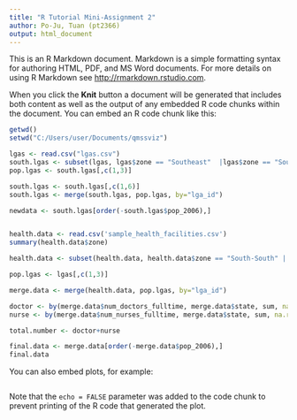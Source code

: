 ```yaml
---
title: "R Tutorial Mini-Assignment 2"
author: Po-Ju, Tuan (pt2366)
output: html_document
---
```


This is an R Markdown document. Markdown is a simple formatting syntax for authoring HTML, PDF, and MS Word documents. For more details on using R Markdown see <http://rmarkdown.rstudio.com>.

When you click the **Knit** button a document will be generated that includes both content as well as the output of any embedded R code chunks within the document. You can embed an R code chunk like this:

```r

getwd()
setwd("C:/Users/user/Documents/qmssviz")

lgas <- read.csv("lgas.csv")
south.lgas <- subset(lgas, lgas$zone == "Southeast"  |lgas$zone == "South-South" | lgas$zone == "Southwest")
pop.lgas <- south.lgas[,c(1,3)]

south.lgas <- south.lgas[,c(1,6)]
south.lgas <- merge(south.lgas, pop.lgas, by="lga_id")

newdata <- south.lgas[order(-south.lgas$pop_2006),]


health.data <- read.csv('sample_health_facilities.csv')
summary(health.data$zone)

health.data <- subset(health.data, health.data$zone == "South-South" | health.data$zone == "Southeast" | health.data$zone == "Southwest")

pop.lgas <- lgas[,c(1,3)]

merge.data <- merge(health.data, pop.lgas, by="lga_id")

doctor <- by(merge.data$num_doctors_fulltime, merge.data$state, sum, na.rm=TRUE)
nurse <- by(merge.data$num_nurses_fulltime, merge.data$state, sum, na.rm=TRUE)

total.number <- doctor+nurse

final.data <- merge.data[order(-merge.data$pop_2006),]
final.data

```

You can also embed plots, for example:

```r

```

Note that the `echo = FALSE` parameter was added to the code chunk to prevent printing of the R code that generated the plot.
